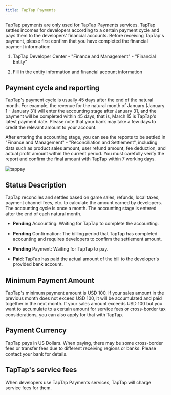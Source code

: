 ```yaml
---
title: TapTap Payments
---
```


<head>
  <meta name="robots" content="noindex" />
</head>

TapTap payments are only used for TapTap Payments services. TapTap settles incomes for developers according to a certain payment cycle and pays them to the developers' financial accounts. Before receiving TapTap's payment, please first confirm that you have completed the financial payment information:

1. TapTap Developer Center - "Finance and Management" - "Financial Entity"

2. Fill in the entity information and financial account information

## Payment cycle and reporting

TapTap's payment cycle is usually 45 days after the end of the natural month. For example, the revenue for the natural month of January (January 1 - January 31) will enter the accounting stage after January 31, and the payment will be completed within 45 days, that is, March 15 is TapTap's latest payment date. Please note that your bank may take a few days to credit the relevant amount to your account. 

After entering the accounting stage, you can see the reports to be settled in "Finance and Management" - "Reconciliation and Settlement", including data such as product sales amount, user refund amount, fee deduction, and actual profit amount within the current period. You must carefully verify the report and confirm the final amount with TapTap within 7 working days. 

![tappay](https://capacity-files.lcfile.com/UNEzSpDsdP7Bkr8GT8PoO2MFqoFcHVMU/io-tappay-dc-bill.png)

## Status Description 

TapTap reconciles and settles based on game sales, refunds, local taxes, payment channel fees, etc. to calculate the amount earned by developers. The accounting cycle is once a month. The accounting stage is entered after the end of each natural month.

* __Pending__ Accounting: Waiting for TapTap to complete the accounting. 

* __Pending__ Confirmation: The billing period that TapTap has completed accounting and requires developers to confirm the settlement amount.  

* __Pending__ Payment: Waiting for TapTap to pay.

* __Paid__: TapTap has paid the actual amount of the bill to the developer's provided bank account. 

## Minimum Payment Amount  

TapTap's minimum payment amount is USD 100. If your sales amount in the previous month does not exceed USD 100, it will be accumulated and paid together in the next month. If your sales amount exceeds USD 100 but you want to accumulate to a certain amount for service fees or cross-border tax considerations, you can also apply for that with TapTap.

## Payment Currency 

TapTap pays in US Dollars. When paying, there may be some cross-border fees or transfer fees due to different receiving regions or banks. Please contact your bank for details.

## TapTap's service fees 

When developers use TapTap Payments services, TapTap will charge service fees for them. 
